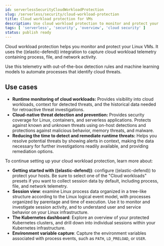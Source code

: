 ```yaml
---
id: serverlessSecurityCloudWorkloadProtection
slug: /serverless/security/cloud-workload-protection
title: Cloud workload protection for VMs
description: Use cloud workload protection to monitor and protect your Linux VMs.
tags: [ 'serverless', 'security', 'overview', 'cloud security' ]
status: publish ready
---
```



<div id="cloud-workload-protection"></div>

Cloud workload protection helps you monitor and protect your Linux VMs. It uses the <DocLink id="serverlessSecurityInstallDefend">((elastic-defend))</DocLink> integration to capture cloud workload telemetry containing process, file, and network activity.

Use this telemetry with out-of-the-box detection rules and machine learning models to automate processes that identify cloud threats.

## Use cases

* **Runtime monitoring of cloud workloads:** Provides visibility into cloud workloads, context for detected threats, and the historical data needed for retroactive threat investigations.
* **Cloud-native threat detection and prevention:** Provides security coverage for Linux, containers, and serverless applications. Protects against known and unknown threats using on-host detections and protections against malicious behavior, memory threats, and malware.
* **Reducing the time to detect and remediate runtime threats:** Helps you resolve potential threats by showing alerts in context, making the data necessary for further investigations readily available, and providing remediation options.

To continue setting up your cloud workload protection, learn more about:

* <DocLink id="serverlessSecurityInstallDefend">**Getting started with ((elastic-defend))**</DocLink>: configure ((elastic-defend)) to protect your hosts. Be sure to select one of the "Cloud workloads" presets if you want to collect session data by default, including process, file, and network telemetry.
* <DocLink id="serverlessSecuritySessionView">**Session view**</DocLink>: examine Linux process data organized in a tree-like structure according to the Linux logical event model, with processes organized by parentage and time of execution. Use it to monitor and investigate session activity, and to understand user and service behavior on your Linux infrastructure.
* <DocLink id="serverlessSecurityCloudNatSecKubernetesDashboard">**The Kubernetes dashboard**</DocLink>: Explore an overview of your protected Kubernetes clusters, and drill down into individual sessions within your Kubernetes infrastructure.
* <DocLink id="serverlessSecurityEnvironmentVariableCapture">**Environment variable capture**</DocLink>: Capture the environment variables associated with process events, such as `PATH`, `LD_PRELOAD`, or `USER`.

